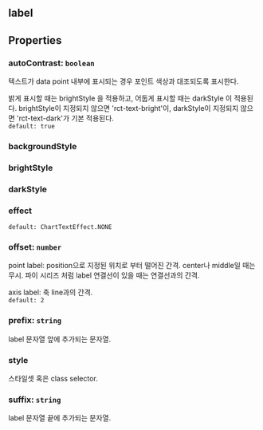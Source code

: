## label

## Properties

### autoContrast: `boolean`
텍스트가 data point 내부에 표시되는 경우 포인트 색상과 대조되도록 표시한다.


밝게 표시할 때는  brightStyle 을 적용하고,
어둡게 표시할 때는  darkStyle 이 적용된다.
brightStyle이 지정되지 않으면 'rct-text-bright'이,
darkStyle이 지정되지 않으면 'rct-text-dark'가 기본 적용된다.  
`default: true`  

### backgroundStyle

### brightStyle

### darkStyle

### effect
`default: ChartTextEffect.NONE`  

### offset: `number`
point label:
position으로 지정된 위치로 부터 떨어진 간격.
center나 middle일 때는 무시.
파이 시리즈 처럼 label 연결선이 있을 때는 연결선과의 간격.

axis label:
축 line과의 간격.  
`default: 2`  

### prefix: `string`
label 문자열 앞에 추가되는 문자열.  

### style
스타일셋 혹은 class selector.  

### suffix: `string`
label 문자열 끝에 추가되는 문자열.  
